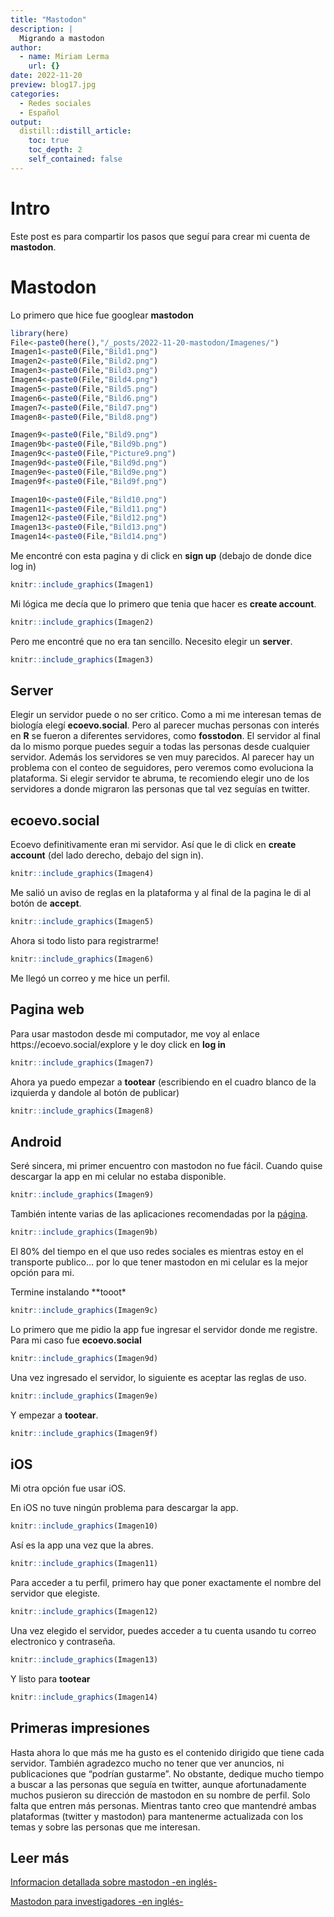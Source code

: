 ```yaml
---
title: "Mastodon"
description: |
  Migrando a mastodon
author:
  - name: Miriam Lerma
    url: {}
date: 2022-11-20
preview: blog17.jpg
categories:
  - Redes sociales
  - Español
output:
  distill::distill_article:
    toc: true
    toc_depth: 2
    self_contained: false
---
```



# Intro

Este post es para compartir los pasos que seguí para crear mi cuenta de **mastodon**.

# Mastodon

Lo primero que hice fue googlear **mastodon**

```r
library(here)
File<-paste0(here(),"/_posts/2022-11-20-mastodon/Imagenes/")
Imagen1<-paste0(File,"Bild1.png")
Imagen2<-paste0(File,"Bild2.png")
Imagen3<-paste0(File,"Bild3.png")
Imagen4<-paste0(File,"Bild4.png")
Imagen5<-paste0(File,"Bild5.png")
Imagen6<-paste0(File,"Bild6.png")
Imagen7<-paste0(File,"Bild7.png")
Imagen8<-paste0(File,"Bild8.png")

Imagen9<-paste0(File,"Bild9.png")
Imagen9b<-paste0(File,"Bild9b.png")
Imagen9c<-paste0(File,"Picture9.png")
Imagen9d<-paste0(File,"Bild9d.png")
Imagen9e<-paste0(File,"Bild9e.png")
Imagen9f<-paste0(File,"Bild9f.png")

Imagen10<-paste0(File,"Bild10.png")
Imagen11<-paste0(File,"Bild11.png")
Imagen12<-paste0(File,"Bild12.png")
Imagen13<-paste0(File,"Bild13.png")
Imagen14<-paste0(File,"Bild14.png")

```

Me encontré con esta pagina y di click en **sign up** (debajo de donde dice log in)

```r
knitr::include_graphics(Imagen1)
```

Mi lógica me decía que lo primero que tenia que hacer es **create account**.

```r
knitr::include_graphics(Imagen2)
```

Pero me encontré que no era tan sencillo. Necesito elegir un **server**.


```r
knitr::include_graphics(Imagen3)
```


## Server

Elegir un servidor puede o no ser critico. 
Como a mi me interesan temas de biología elegí **ecoevo.social**. Pero al parecer muchas personas con interés en **R** se fueron a diferentes servidores, como **fosstodon**. El servidor al final da lo mismo porque puedes seguir a todas las personas desde cualquier servidor. Además los servidores se ven muy parecidos. Al parecer hay un problema con el conteo de seguidores, pero veremos como evoluciona la plataforma.
Si elegir servidor te abruma, te recomiendo elegir uno de los servidores a donde migraron las personas que tal vez seguías en twitter.


## ecoevo.social 

Ecoevo definitivamente eran mi servidor. Así que le di click en **create account** (del lado derecho, debajo del sign in).

```r
knitr::include_graphics(Imagen4)
```

Me salió un aviso de reglas en la plataforma y al final de la pagina le di al botón de **accept**.

```r
knitr::include_graphics(Imagen5)
```

Ahora si todo listo para registrarme!

```r
knitr::include_graphics(Imagen6)
```

Me llegó un correo y me hice un perfil.


## Pagina web

Para usar mastodon desde mi computador, me voy al enlace  https://ecoevo.social/explore y le doy click en **log in**

```r
knitr::include_graphics(Imagen7)
```


Ahora ya puedo empezar a **tootear** (escribiendo en el cuadro blanco de la izquierda y dandole al botón de publicar)

```r
knitr::include_graphics(Imagen8)
```


## Android

Seré sincera, mi primer encuentro con mastodon no fue fácil.
Cuando quise descargar la app en mi celular no estaba disponible.


```r
knitr::include_graphics(Imagen9)
```

También intente varias de las aplicaciones recomendadas por la [página](https://joinmastodon.org/apps).

```r
knitr::include_graphics(Imagen9b)
```

El 80% del tiempo en el que uso redes sociales es mientras estoy en el transporte publico... por lo que tener mastodon en mi celular es la mejor opción para mi. 

Termine instalando **tooot*

```r
knitr::include_graphics(Imagen9c)
```

Lo primero que me pidio la app fue ingresar el servidor donde me registre. Para mi caso fue **ecoevo.social**

```r
knitr::include_graphics(Imagen9d)
```

Una vez ingresado el servidor, lo siguiente es aceptar las reglas de uso.

```r
knitr::include_graphics(Imagen9e)
```

Y empezar a **tootear**.

```r
knitr::include_graphics(Imagen9f)
```

## iOS

Mi otra opción fue usar iOS.

En iOS no tuve ningún problema para descargar la app.

```r
knitr::include_graphics(Imagen10)
```

Así es la app una vez que la abres.

```r
knitr::include_graphics(Imagen11)
```

Para acceder a tu perfil, primero hay que poner exactamente el nombre del servidor que elegiste.

```r
knitr::include_graphics(Imagen12)
```

Una vez elegido el servidor, puedes acceder a tu cuenta usando tu correo electronico y contraseña. 

```r
knitr::include_graphics(Imagen13)
```

Y listo para **tootear**

```r
knitr::include_graphics(Imagen14)
```


## Primeras impresiones

Hasta ahora lo que más me ha gusto es el contenido dirigido que tiene cada servidor. También agradezco mucho no tener que ver anuncios, ni publicaciones que "podrían gustarme".
No obstante, dedique mucho tiempo a buscar a las personas que seguía en twitter, aunque afortunadamente muchos pusieron su dirección de mastodon en su nombre de perfil. 
Solo falta que entren más personas. Mientras tanto creo que mantendré ambas plataformas (twitter y mastodon) para mantenerme actualizada con los temas y sobre las personas que me interesan. 

## Leer más

[Informacion detallada sobre mastodon -en inglés-](https://blog.djnavarro.net/posts/2022-11-03_what-i-know-about-mastodon/)

[Mastodon para investigadores -en inglés-](https://www.nature.com/articles/d41586-022-03668-7)

